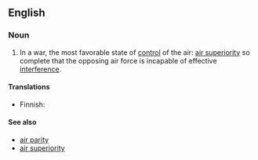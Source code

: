 ==English==
{{wikipedia}}

===Noun===
{{en-noun|-}}

# In a war, the most favorable state of [[control]] of the air: [[air superiority]] so complete that the opposing air force is incapable of effective [[interference]].

====Translations====
{{trans-top|most favorable state of control of the air}}
* Finnish: {{t+|fi|ilmaherruus}}
{{trans-mid}}
{{trans-bottom}}

====See also====
* [[air parity]]
* [[air superiority]]